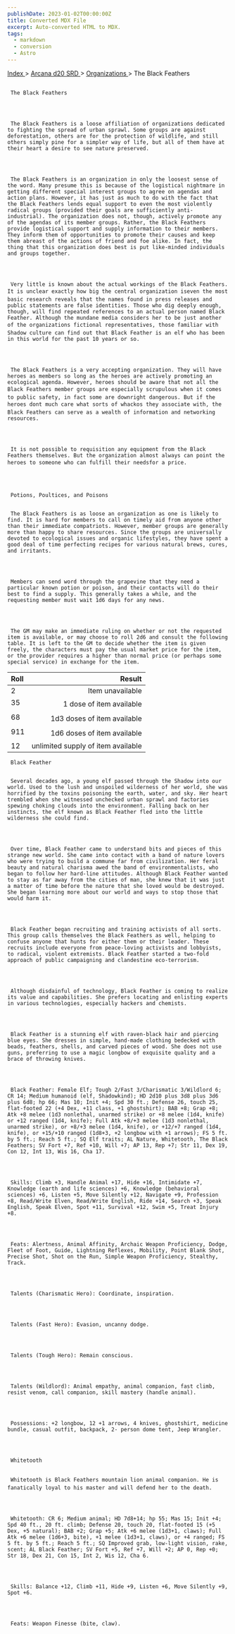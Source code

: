 ```yaml
---
publishDate: 2023-01-02T00:00:00Z
title: Converted MDX File
excerpt: Auto-converted HTML to MDX.
tags:
  - markdown
  - conversion
  - Astro
---
```


[
Index
](-index) >
[
Arcana d20 SRD
](arcana-d20-srd-index) >
[
Organizations
](arcana-d20-srd-organizations-index) > The Black Feathers

##

     The Black Feathers




     The Black Feathers is a loose affiliation of organizations dedicated to fighting the spread of urban sprawl. Some groups are against deforestation, others are for the protection of wildlife, and still others simply pine for a simpler way of life, but all of them have at their heart a desire to see nature preserved.




     The Black Feathers is an organization in only the loosest sense of the word. Many presume this is because of the logistical nightmare in getting different special interest groups to agree on agendas and action plans. However, it has just as much to do with the fact that the Black Feathers lends equal support to even the most violently radical groups (provided their goals are sufficiently anti-industrial). The organization does not, though, actively promote any of the agendas of its member groups. Rather, the Black Feathers provide logistical support and supply information to their members. They inform them of opportunities to promote their causes and keep them abreast of the actions of friend and foe alike. In fact, the thing that this organization does best is put like-minded individuals and groups together.




     Very little is known about the actual workings of the Black Feathers. It is unclear exactly how big the central organization iseven the most basic research reveals that the names found in press releases and public statements are false identities. Those who dig deeply enough, though, will find repeated references to an actual person named Black Feather. Although the mundane media considers her to be just another of the organizations fictional representatives, those familiar with Shadow culture can find out that Black Feather is an elf who has been in this world for the past 10 years or so.




     The Black Feathers is a very accepting organization. They will have heroes as members so long as the heroes are actively promoting an ecological agenda. However, heroes should be aware that not all the Black Feathers member groups are especially scrupulous when it comes to public safety, in fact some are downright dangerous. But if the heroes dont much care what sorts of whackos they associate with, the Black Feathers can serve as a wealth of information and networking resources.




     It is not possible to requisition any equipment from the Black Feathers themselves. But the organization almost always can point the heroes to someone who can fulfill their needsfor a price.




     Potions, Poultices, and Poisons


     The Black Feathers is as loose an organization as one is likely to find. It is hard for members to call on timely aid from anyone other than their immediate compatriots. However, member groups are generally more than happy to share resources. Since the groups are universally devoted to ecological issues and organic lifestyles, they have spent a good deal of time perfecting recipes for various natural brews, cures, and irritants.




     Members can send word through the grapevine that they need a particular known potion or poison, and their contacts will do their best to find a supply. This generally takes a while, and the requesting member must wait 1d6 days for any news.




     The GM may make an immediate ruling on whether or not the requested item is available, or may choose to roll 2d6 and consult the following table. It is left to the GM to decide whether the item is given freely, the characters must pay the usual market price for the item, or the provider requires a higher than normal price (or perhaps some special service) in exchange for the item.

| Roll |                             Result |
| :--- | ---------------------------------: |
| 2    |                   Item unavailable |
| 35   |           1 dose of item available |
| 68   |        1d3 doses of item available |
| 911  |        1d6 doses of item available |
| 12   | unlimited supply of item available |

     Black Feather


     Several decades ago, a young elf passed through the Shadow into our world. Used to the lush and unspoiled wilderness of her world, she was horrified by the toxins poisoning the earth, water, and sky. Her heart trembled when she witnessed unchecked urban sprawl and factories spewing choking clouds into the environment. Falling back on her instincts, the elf known as Black Feather fled into the little wilderness she could find.




     Over time, Black Feather came to understand bits and pieces of this strange new world. She came into contact with a band of nature lovers who were trying to build a commune far from civilization. Her feral beauty and natural charisma awed the band of environmentalists, who began to follow her hard-line attitudes. Although Black Feather wanted to stay as far away from the cities of man, she knew that it was just a matter of time before the nature that she loved would be destroyed. She began learning more about our world and ways to stop those that would harm it.




     Black Feather began recruiting and training activists of all sorts. This group calls themselves the Black Feathers as well, helping to confuse anyone that hunts for either them or their leader. These recruits include everyone from peace-loving activists and lobbyists, to radical, violent extremists. Black Feather started a two-fold approach of public campaigning and clandestine eco-terrorism.




     Although disdainful of technology, Black Feather is coming to realize its value and capabilities. She prefers locating and enlisting experts in various technologies, especially hackers and chemists.




     Black Feather is a stunning elf with raven-black hair and piercing blue eyes. She dresses in simple, hand-made clothing bedecked with beads, feathers, shells, and carved pieces of wood. She does not use guns, preferring to use a magic longbow of exquisite quality and a brace of throwing knives.




     Black Feather: Female Elf; Tough 2/Fast 3/Charismatic 3/Wildlord 6; CR 14; Medium humanoid (elf, Shadowkind); HD 2d10 plus 3d8 plus 3d6 plus 6d8; hp 66; Mas 10; Init +4; Spd 30 ft.; Defense 26, touch 25, flat-footed 22 (+4 Dex, +11 class, +1 ghostshirt); BAB +8; Grap +8; Atk +8 melee (1d3 nonlethal, unarmed strike) or +8 melee (1d4, knife) or +12 ranged (1d4, knife); Full Atk +8/+3 melee (1d3 nonlethal, unarmed strike), or +8/+3 melee (1d4, knife), or +12/+7 ranged (1d4, knife), or +15/+10 ranged (1d8+3, +2 longbow with +1 arrows); FS 5 ft. by 5 ft.; Reach 5 ft.; SQ Elf traits; AL Nature, Whitetooth, The Black Feathers; SV Fort +7, Ref +10, Will +7; AP 13, Rep +7; Str 11, Dex 19, Con 12, Int 13, Wis 16, Cha 17.




     Skills: Climb +3, Handle Animal +17, Hide +16, Intimidate +7, Knowledge (earth and life sciences) +6, Knowledge (behavioral sciences) +6, Listen +5, Move Silently +12, Navigate +9, Profession +8, Read/Write Elven, Read/Write English, Ride +14, Search +3, Speak English, Speak Elven, Spot +11, Survival +12, Swim +5, Treat Injury +8.




     Feats: Alertness, Animal Affinity, Archaic Weapon Proficiency, Dodge, Fleet of Foot, Guide, Lightning Reflexes, Mobility, Point Blank Shot, Precise Shot, Shot on the Run, Simple Weapon Proficiency, Stealthy, Track.




     Talents (Charismatic Hero): Coordinate, inspiration.




     Talents (Fast Hero): Evasion, uncanny dodge.




     Talents (Tough Hero): Remain conscious.




     Talents (Wildlord): Animal empathy, animal companion, fast climb, resist venom, call companion, skill mastery (handle animal).




     Possessions: +2 longbow, 12 +1 arrows, 4 knives, ghostshirt, medicine bundle, casual outfit, backpack, 2- person dome tent, Jeep Wrangler.




     Whitetooth


     Whitetooth is Black Feathers mountain lion animal companion. He is fanatically loyal to his master and will defend her to the death.




     Whitetooth: CR 6; Medium animal; HD 7d8+14; hp 55; Mas 15; Init +4; Spd 40 ft., 20 ft. climb; Defense 20, touch 20, flat-footed 15 (+5 Dex, +5 natural); BAB +2; Grap +5; Atk +6 melee (1d3+1, claws); Full Atk +6 melee (1d6+3, bite), +1 melee (1d3+1, claws), or +4 ranged; FS 5 ft. by 5 ft.; Reach 5 ft.; SQ Improved grab, low-light vision, rake, scent; AL Black Feather; SV Fort +5, Ref +7, Will +2; AP 0, Rep +0; Str 18, Dex 21, Con 15, Int 2, Wis 12, Cha 6.




     Skills: Balance +12, Climb +11, Hide +9, Listen +6, Move Silently +9, Spot +6.




     Feats: Weapon Finesse (bite, claw).

